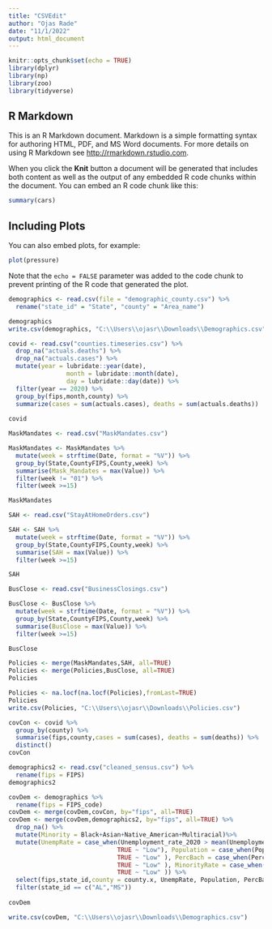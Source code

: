 ```yaml
---
title: "CSVEdit"
author: "Ojas Rade"
date: "11/1/2022"
output: html_document
---
```


```r
knitr::opts_chunk$set(echo = TRUE)
library(dplyr)
library(np)
library(zoo)
library(tidyverse)
```

## R Markdown

This is an R Markdown document. Markdown is a simple formatting syntax for authoring HTML, PDF, and MS Word documents. For more details on using R Markdown see <http://rmarkdown.rstudio.com>.

When you click the **Knit** button a document will be generated that includes both content as well as the output of any embedded R code chunks within the document. You can embed an R code chunk like this:

```r
summary(cars)
```

## Including Plots

You can also embed plots, for example:

```r
plot(pressure)
```

Note that the `echo = FALSE` parameter was added to the code chunk to prevent printing of the R code that generated the plot.

```r
demographics <- read.csv(file = "demographic_county.csv") %>%
  rename("state_id" = "State", "county" = "Area_name")

demographics
write.csv(demographics, "C:\\Users\\ojasr\\Downloads\\Demographics.csv")
```

```r
covid <- read.csv("counties.timeseries.csv") %>%
  drop_na("actuals.deaths") %>%
  drop_na("actuals.cases") %>%
  mutate(year = lubridate::year(date), 
                month = lubridate::month(date), 
                day = lubridate::day(date)) %>%
  filter(year == 2020) %>%
  group_by(fips,month,county) %>%
  summarize(cases = sum(actuals.cases), deaths = sum(actuals.deaths))
  
covid
```

```r
MaskMandates <- read.csv("MaskMandates.csv")
```
```r
MaskMandates <- MaskMandates %>%
  mutate(week = strftime(Date, format = "%V")) %>%
  group_by(State,CountyFIPS,County,week) %>%
  summarise(Mask_Mandates = max(Value)) %>%
  filter(week != "01") %>%
  filter(week >=15)

MaskMandates
```
```r
SAH <- read.csv("StayAtHomeOrders.csv")
```
```r
SAH <- SAH %>%
  mutate(week = strftime(Date, format = "%V")) %>%
  group_by(State,CountyFIPS,County,week) %>%
  summarise(SAH = max(Value)) %>%
  filter(week >=15)

SAH
```
```r
BusClose <- read.csv("BusinessClosings.csv")
```
```r
BusClose <- BusClose %>%
  mutate(week = strftime(Date, format = "%V")) %>%
  group_by(State,CountyFIPS,County,week) %>%
  summarise(BusClose = max(Value)) %>%
  filter(week >=15)

BusClose
```


```r
Policies <- merge(MaskMandates,SAH, all=TRUE)
Policies <- merge(Policies,BusClose, all=TRUE)
Policies
```
```r
Policies <- na.locf(na.locf(Policies),fromLast=TRUE)
Policies
write.csv(Policies, "C:\\Users\\ojasr\\Downloads\\Policies.csv")
```

```r
covCon <- covid %>%
  group_by(county) %>%
  summarise(fips,county,cases = sum(cases), deaths = sum(deaths)) %>%
  distinct() 
covCon
```
```r
demographics2 <- read.csv("cleaned_sensus.csv") %>%
  rename(fips = FIPS)
demographics2
```
```r
covDem <- demographics %>%
  rename(fips = FIPS_code)
covDem <- merge(covDem,covCon, by="fips", all=TRUE)
covDem <- merge(covDem,demographics2, by="fips", all=TRUE) %>%
  drop_na() %>%
  mutate(Minority = Black+Asian+Native_American+Multiracial)%>%
  mutate(UnempRate = case_when(Unemployment_rate_2020 > mean(Unemployment_rate_2020) ~ "High",
                              TRUE ~ "Low"), Population = case_when(Population.2020 > mean(Population.2020) ~ "High",
                              TRUE ~ "Low" ), PercBach = case_when(Percent.of.adults.with.a.bachelor.s.degree.or.higher.2016.20 > mean(Percent.of.adults.with.a.bachelor.s.degree.or.higher.2016.20) ~ "High",
                              TRUE ~ "Low" ), MinorityRate = case_when(Minority > mean(Minority) ~ "High",
                              TRUE ~ "Low" )) %>%
  select(fips,state_id,county = county.x, UnempRate, Population, PercBach, MinorityRate, cases, deaths) %>%
  filter(state_id == c("AL","MS"))
  
covDem

```
```r
write.csv(covDem, "C:\\Users\\ojasr\\Downloads\\Demographics.csv")
```
